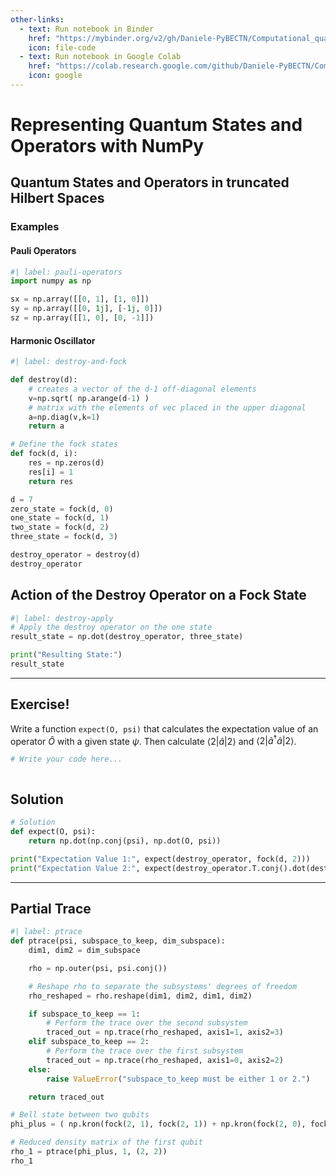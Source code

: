```yaml
---
other-links:
  - text: Run notebook in Binder
    href: "https://mybinder.org/v2/gh/Daniele-PyBECTN/Computational_quantum_optics_lectures/notebooks/?urlpath=lab/tree/notebooks/lecture1/quantum_objects_numpy.ipynb"
    icon: file-code
  - text: Run notebook in Google Colab
    href: "https://colab.research.google.com/github/Daniele-PyBECTN/Computational_quantum_optics_lectures/blob/notebooks/notebooks/lecture1/quantum_objects_numpy.ipynb"
    icon: google
---
```

# Representing Quantum States and Operators with NumPy

## Quantum States and Operators in truncated Hilbert Spaces

### Examples

#### Pauli Operators

```python
#| label: pauli-operators
import numpy as np

sx = np.array([[0, 1], [1, 0]])
sy = np.array([[0, 1j], [-1j, 0]])
sz = np.array([[1, 0], [0, -1]])
```

#### Harmonic Oscillator

```python
#| label: destroy-and-fock

def destroy(d):
    # creates a vector of the d-1 off-diagonal elements
    v=np.sqrt( np.arange(d-1) )
    # matrix with the elements of vec placed in the upper diagonal
    a=np.diag(v,k=1)
    return a

# Define the fock states
def fock(d, i):
    res = np.zeros(d)
    res[i] = 1
    return res

d = 7
zero_state = fock(d, 0)
one_state = fock(d, 1)
two_state = fock(d, 2)
three_state = fock(d, 3)

destroy_operator = destroy(d)
destroy_operator
```

## Action of the Destroy Operator on a Fock State

```python
#| label: destroy-apply
# Apply the destroy operator on the one state
result_state = np.dot(destroy_operator, three_state)

print("Resulting State:")
result_state
```

---

::: {.callout-caution}
## Exercise!

Write a function `expect(O, psi)` that calculates the expectation value of an operator $\hat{O}$ with a given state $\psi$. Then calculate $\langle 2 \vert \hat{a} \vert 2 \rangle$ and $\langle 2 \vert \hat{a}^\dagger \hat{a} \vert 2 \rangle$.
:::

```python
# Write your code here...



```

::: {.callout-tip collapse="true"}
## Solution
```python
# Solution
def expect(O, psi):
    return np.dot(np.conj(psi), np.dot(O, psi))

print("Expectation Value 1:", expect(destroy_operator, fock(d, 2)))
print("Expectation Value 2:", expect(destroy_operator.T.conj().dot(destroy_operator), fock(d, 2)))
```
:::

---

## Partial Trace

```python
#| label: ptrace
def ptrace(psi, subspace_to_keep, dim_subspace):
    dim1, dim2 = dim_subspace

    rho = np.outer(psi, psi.conj())

    # Reshape rho to separate the subsystems' degrees of freedom
    rho_reshaped = rho.reshape(dim1, dim2, dim1, dim2)

    if subspace_to_keep == 1:
        # Perform the trace over the second subsystem
        traced_out = np.trace(rho_reshaped, axis1=1, axis2=3)
    elif subspace_to_keep == 2:
        # Perform the trace over the first subsystem
        traced_out = np.trace(rho_reshaped, axis1=0, axis2=2)
    else:
        raise ValueError("subspace_to_keep must be either 1 or 2.")

    return traced_out

# Bell state between two qubits
phi_plus = ( np.kron(fock(2, 1), fock(2, 1)) + np.kron(fock(2, 0), fock(2, 0)) ) / np.sqrt(2)

# Reduced density matrix of the first qubit
rho_1 = ptrace(phi_plus, 1, (2, 2))
rho_1
```